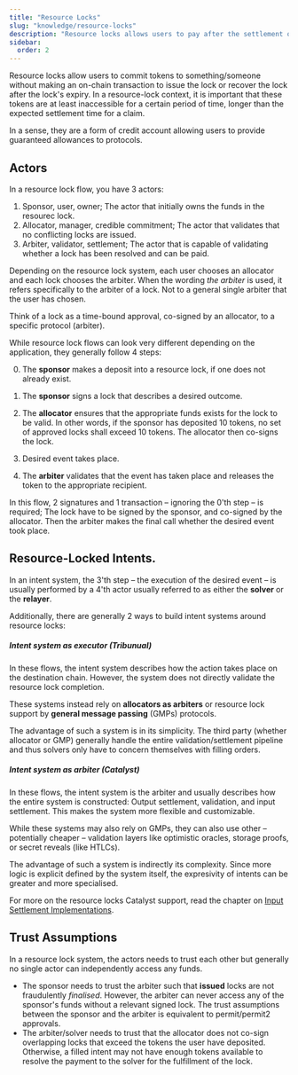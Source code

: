 ```yaml
---
title: "Resource Locks"
slug: "knowledge/resource-locks"
description: "Resource locks allows users to pay after the settlement of their desired asset has taken place. This improve the user experience and makes cross-chain actions more seamless."
sidebar:
  order: 2
---
```


Resource locks allow users to commit tokens to something/someone without making an on-chain transaction to issue the lock or recover the lock after the lock's expiry. 
In a resource-lock context, it is important that these tokens are at least inaccessible for a certain period of time, longer than the expected settlement time for a claim.

In a sense, they are a form of credit account allowing users to provide guaranteed allowances to protocols.


## Actors

In a resource lock flow, you have 3 actors:
1. Sponsor, user, owner; The actor that initially owns the funds in the resourec lock.
2. Allocator, manager, credible commitment; The actor that validates that no conflicting locks are issued.
3. Arbiter, validator, settlement; The actor that is capable of validating whether a lock has been resolved and can be paid.

Depending on the resource lock system, each user chooses an allocator and each lock chooses the arbiter. When the wording *the arbiter*  is used, it refers specifically to the arbiter of a lock. Not to a general single arbiter that the user has chosen.

Think of a lock as a time-bound approval, co-signed by an allocator, to a specific protocol (arbiter).

While resource lock flows can look very different depending on the application, they generally follow 4 steps:


<Card>
  <Steps>

  0. The **sponsor** makes a deposit into a resource lock, if one does not already exist.

  1. The **sponsor** signs a lock that describes a desired outcome.

  2. The **allocator** ensures that the appropriate funds exists for the lock to be valid. In other words, if the sponsor has deposited 10 tokens, no set of approved locks shall exceed 10 tokens. The allocator then co-signs the lock.

  3. Desired event takes place.

  4. The **arbiter** validates that the event has taken place and releases the token to the appropriate recipient.

  </Steps>
</Card>

In this flow, 2 signatures and 1 transaction – ignoring the 0'th step – is required; The lock have to be signed by the sponsor, and co-signed by the allocator. Then the arbiter makes the final call whether the desired event took place.


## Resource-Locked Intents.

In an intent system, the 3'th step – the execution of the desired event – is usually performed by a 4'th actor usually referred to as either the **solver** or the **relayer**.

Additionally, there are generally 2 ways to build intent systems around resource locks:

##### Intent system as *executor* (Tribunual)

In these flows, the intent system describes how the action takes place on the destination chain. However, the system does not directly validate the resource lock completion. 

These systems instead rely on **allocators as arbiters** or resource lock support by **general message passing** (GMPs) protocols.

The advantage of such a system is in its simplicity. The third party (whether allocator or GMP) generally handle the entire validation/settlement pipeline and thus solvers only have to concern themselves with filling orders.

##### Intent system as *arbiter* (Catalyst)

In these flows, the intent system is the arbiter and usually describes how the entire system is constructed: Output settlement, validation, and input settlement. This makes the system more flexible and customizable.

While these systems may also rely on GMPs, they can also use other – potentially cheaper – validation layers like optimistic oracles, storage proofs, or secret reveals (like HTLCs).

The advantage of such a system is indirectly its complexity. Since more logic is explicit defined by the system itself, the expresivity of intents can be greater and more specialised.

For more on the resource locks Catalyst support, read the chapter on [Input Settlement Implementations](/implementation/input).


## Trust Assumptions

In a resource lock system, the actors needs to trust each other but generally no single actor can independently access any funds.
- The sponsor needs to trust the arbiter such that **issued** locks are not fraudulently *finalised*. However, the arbiter can never access any of the sponsor's funds without a relevant signed lock. The trust assumptions between the sponsor and the arbiter is equivalent to permit/permit2 approvals.
- The arbiter/solver needs to trust that the allocator does not co-sign overlapping locks that exceed the tokens the user have deposited. Otherwise, a filled intent may not have enough tokens available to resolve the payment to the solver for the fulfillment of the lock.